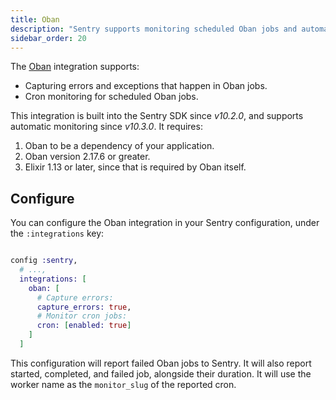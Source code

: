 ```yaml
---
title: Oban
description: "Sentry supports monitoring scheduled Oban jobs and automatically capturing exceptions."
sidebar_order: 20
---
```


The [Oban](https://getoban.pro) integration supports:

  * Capturing errors and exceptions that happen in Oban jobs.
  * Cron monitoring for scheduled Oban jobs.

This integration is built into the Sentry SDK since *v10.2.0*, and supports automatic monitoring since *v10.3.0*. It requires:

  1. Oban to be a dependency of your application.
  1. Oban version 2.17.6 or greater.
  1. Elixir 1.13 or later, since that is required by Oban itself.

## Configure

You can configure the Oban integration in your Sentry configuration, under the `:integrations` key:

```elixir {filename:config/config.exs}

config :sentry,
  # ...,
  integrations: [
    oban: [
      # Capture errors:
      capture_errors: true,
      # Monitor cron jobs:
      cron: [enabled: true]
    ]
  ]
```

This configuration will report failed Oban jobs to Sentry. It will also report started, completed, and failed job, alongside their duration. It will use the worker name as the `monitor_slug` of the reported cron.
